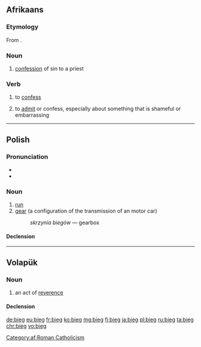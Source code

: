 ==Afrikaans==

===Etymology===
From {{etyl|nl|af}} {{term|biecht|lang=nl}}.

===Noun===
{{af-noun|biegte}}

# {{context|lang=af|religion}} [[confession]] of sin to a priest

===Verb===
{{af-verb}}

# {{context|lang=af|religion}} to [[confess]]
# to [[admit]] or confess, especially about something that is shameful or embarrassing

[[Category:af:Roman Catholicism]]

----

==Polish==

===Pronunciation===
* {{IPA|[bʲɛk]|lang=pl}}
* {{audio|pl-bieg.ogg|audio}}

===Noun===
{{pl-noun|m}}

# [[run]]
# [[gear]] (a configuration of the transmission of an motor car)
#: ''skrzynia biegów'' — gearbox

====Declension====
{{pl-decl-noun
|bieg|biegi
|biegu|biegów
|biegowi|biegom
|bieg|biegi
|biegiem|biegami
|biegu|biegach
|biegu|biegi
}}

----

==Volapük==

===Noun===
{{vo-noun}}
 
# an act of [[reverence]]

====Declension====
{{vo-decl-noun}}

[[de:bieg]]
[[eu:bieg]]
[[fr:bieg]]
[[ko:bieg]]
[[mg:bieg]]
[[fj:bieg]]
[[ja:bieg]]
[[pl:bieg]]
[[ru:bieg]]
[[ta:bieg]]
[[chr:bieg]]
[[vo:bieg]]